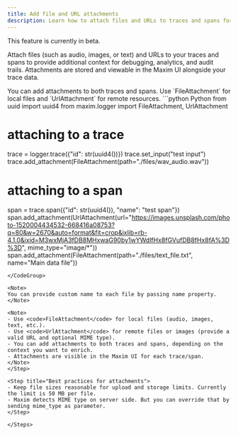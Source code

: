 ```yaml
---
title: Add file and URL attachments
description: Learn how to attach files and URLs to traces and spans for richer observability in Maxim.
---
```


<Warning>
This feature is currently in beta.
</Warning>

Attach files (such as audio, images, or text) and URLs to your traces and spans to provide additional context for debugging, analytics, and audit trails. Attachments are stored and viewable in the Maxim UI alongside your trace data.

<div className="w-full flex justify-end -mb-11">
  <LanguageSwitcher />
</div>

<Steps>

<Step title="Add file and URL attachments to a trace or span">
You can add attachments to both traces and spans. Use `FileAttachment` for local files and `UrlAttachment` for remote resources.

<CodeGroup>
```python Python
from uuid import uuid4
from maxim.logger import FileAttachment, UrlAttachment

# attaching to a trace
trace = logger.trace({"id": str(uuid4())})
trace.set_input("test input")
trace.add_attachment(FileAttachment(path="./files/wav_audio.wav"))

# attaching to a span
span = trace.span({"id": str(uuid4()), "name": "test span"})
span.add_attachment(UrlAttachment(url="https://images.unsplash.com/photo-1520004434532-668416a08753?q=80&w=2670&auto=format&fit=crop&ixlib=rb-4.1.0&ixid=M3wxMjA3fDB8MHxwaG90by1wYWdlfHx8fGVufDB8fHx8fA%3D%3D", mime_type="image/*"))
span.add_attachment(FileAttachment(path="./files/text_file.txt", name="Main data file"))
```
</CodeGroup>

<Note>
You can provide custom name to each file by passing name property.
</Note>

<Note>
- Use <code>FileAttachment</code> for local files (audio, images, text, etc.).
- Use <code>UrlAttachment</code> for remote files or images (provide a valid URL and optional MIME type).
- You can add attachments to both traces and spans, depending on the context you want to enrich.
- Attachments are visible in the Maxim UI for each trace/span.
</Note>
</Step>

<Step title="Best practices for attachments">
- Keep file sizes reasonable for upload and storage limits. Currently the limit is 50 MB per file.
- Maxim detects MIME type on server side. But you can override that by sending mime_type as parameter.
</Step>

</Steps>
